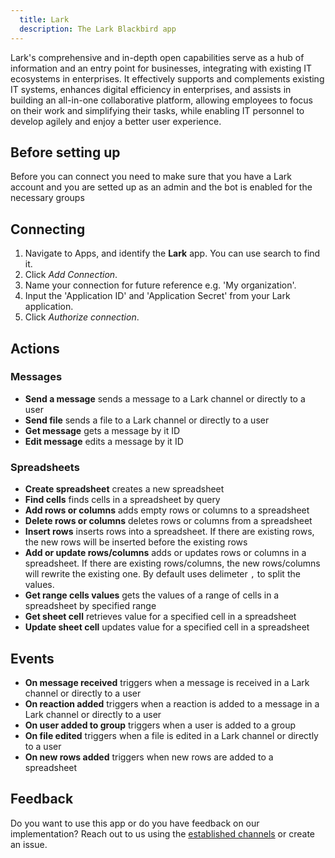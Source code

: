 ```yaml
---
  title: Lark
  description: The Lark Blackbird app
---
```


<LinkCard title="View on Github" target="_blank" href="https://github.com/bb-io/Lark" icon="github" />

Lark's comprehensive and in-depth open capabilities serve as a hub of information and an entry point for businesses, integrating with existing IT ecosystems in enterprises. It effectively supports and complements existing IT systems, enhances digital efficiency in enterprises, and assists in building an all-in-one collaborative platform, allowing employees to focus on their work and simplifying their tasks, while enabling IT personnel to develop agilely and enjoy a better user experience.


## Before setting up

Before you can connect you need to make sure that you have a Lark account  and you are setted up as an admin and the bot is enabled for the necessary groups

## Connecting

1. Navigate to Apps, and identify the **Lark** app. You can use search to find it.
2. Click _Add Connection_.
3. Name your connection for future reference e.g. 'My organization'.
4. Input the 'Application ID' and 'Application Secret' from your Lark application.
5. Click _Authorize connection_.

## Actions

### Messages

- **Send a message** sends a message to a Lark channel or directly to a user
- **Send file** sends a file to a Lark channel or directly to a user
- **Get message** gets a message by it ID
- **Edit message** edits a message by it ID


### Spreadsheets

- **Create spreadsheet** creates a new spreadsheet
- **Find cells** finds cells in a spreadsheet by query
- **Add rows or columns** adds empty rows or columns to a spreadsheet
- **Delete rows or columns** deletes rows or columns from a spreadsheet
- **Insert rows** inserts rows into a spreadsheet. If there are existing rows, the new rows will be inserted before the existing rows
- **Add or update rows/columns** adds or updates rows or columns in a spreadsheet.  If there are existing rows/columns, the new rows/columns will rewrite the existing one. By default uses delimeter `,` to split the values.
- **Get range cells values** gets the values of a range of cells in a spreadsheet by specified range
- **Get sheet cell** retrieves value for a specified cell in a spreadsheet
- **Update sheet cell** updates value for a specified cell in a spreadsheet

## Events

- **On message received** triggers when a message is received in a Lark channel or directly to a user
- **On reaction added** triggers when a reaction is added to a message in a Lark channel or directly to a user
- **On user added to group** triggers when a user is added to a group
- **On file edited** triggers when a file is edited in a Lark channel or directly to a user
- **On new rows added** triggers when new rows are added to a spreadsheet


## Feedback

Do you want to use this app or do you have feedback on our implementation? Reach out to us using the [established channels](https://www.blackbird.io/) or create an issue.

